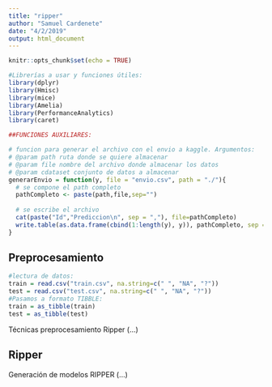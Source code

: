 ```yaml
---
title: "ripper"
author: "Samuel Cardenete"
date: "4/2/2019"
output: html_document
---
```


```r
knitr::opts_chunk$set(echo = TRUE)
```

```r
#Librerías a usar y funciones útiles:
library(dplyr)
library(Hmisc)
library(mice)
library(Amelia)
library(PerformanceAnalytics)
library(caret)

##FUNCIONES AUXILIARES:

# funcion para generar el archivo con el envio a kaggle. Argumentos:
# @param path ruta donde se quiere almacenar
# @param file nombre del archivo donde almacenar los datos
# @param cdataset conjunto de datos a almacenar
generarEnvio = function(y, file = "envio.csv", path = "./"){
  # se compone el path completo
  pathCompleto <- paste(path,file,sep="")
  
  # se escribe el archivo
  cat(paste("Id","Prediccion\n", sep = ","), file=pathCompleto)
  write.table(as.data.frame(cbind(1:length(y), y)), pathCompleto, sep = ",", row.names = FALSE, col.names = FALSE, append = TRUE)
}
```

## Preprocesamiento 
```r
#lectura de datos:
train = read.csv("train.csv", na.string=c(" ", "NA", "?"))
test = read.csv("test.csv", na.string=c(" ", "NA", "?"))
#Pasamos a formato TIBBLE:
train = as_tibble(train)
test = as_tibble(test)
```
Técnicas preprocesamiento Ripper (...)


## Ripper

Generación de modelos RIPPER (...)

```r

```

